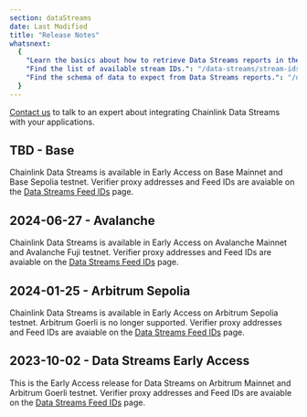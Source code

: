 ```yaml
---
section: dataStreams
date: Last Modified
title: "Release Notes"
whatsnext:
  {
    "Learn the basics about how to retrieve Data Streams reports in the Getting Started guide.": "/data-streams/getting-started",
    "Find the list of available stream IDs.": "/data-streams/stream-ids",
    "Find the schema of data to expect from Data Streams reports.": "/data-streams/reference/report-schema",
  }
---
```



<Aside type="note" title="Talk to an expert">
  <a href="https://chainlinkcommunity.typeform.com/datastreams?#ref_id=docs">Contact us</a> to talk to an expert about
  integrating Chainlink Data Streams with your applications.
</Aside>

## TBD - Base

Chainlink Data Streams is available in Early Access on Base Mainnet and Base Sepolia testnet. Verifier proxy addresses and Feed IDs are avaiable on the <a href="/data-streams/stream-ids?network=base&page=1">Data Streams Feed IDs</a> page.

## 2024-06-27 - Avalanche

Chainlink Data Streams is available in Early Access on Avalanche Mainnet and Avalanche Fuji testnet. Verifier proxy addresses and Feed IDs are avaiable on the <a href="/data-streams/stream-ids?network=base&page=1">Data Streams Feed IDs</a> page.

## 2024-01-25 - Arbitrum Sepolia

Chainlink Data Streams is available in Early Access on Arbitrum Sepolia testnet. Arbitrum Goerli is no longer supported. Verifier proxy addresses and Feed IDs are avaiable on the <a href="/data-streams/stream-ids?network=base&page=1">Data Streams Feed IDs</a> page.

## 2023-10-02 - Data Streams Early Access

This is the Early Access release for Data Streams on Arbitrum Mainnet and Arbitrum Goerli testnet. Verifier proxy addresses and Feed IDs are avaiable on the <a href="/data-streams/stream-ids?network=base&page=1">Data Streams Feed IDs</a> page.
